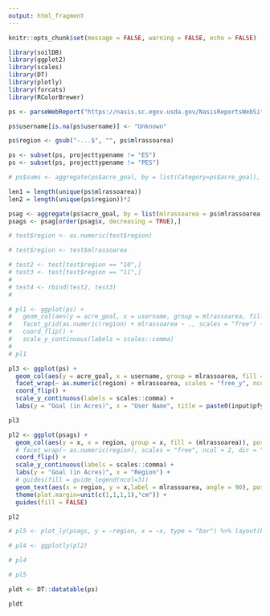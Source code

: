 ---
output: html_fragment
---

```{r setup, echo = FALSE}

knitr::opts_chunk$set(message = FALSE, warning = FALSE, echo = FALSE)

```

```{r}
library(soilDB)
library(ggplot2)
library(scales)
library(DT)
library(plotly)
library(forcats)
library(RColorBrewer)

ps <- parseWebReport("https://nasis.sc.egov.usda.gov/NasisReportsWebSite/limsreport.aspx?report_name=get_projectstaff_from_NASISWebReport", args = list(p_mlrassoarea = paste0(isolate(input$psso), "%"), p_fy = paste0(isolate(input$pfy))))

ps$username[is.na(ps$username)] <- "Unknown"

ps$region <- gsub("-...$", "", ps$mlrassoarea)

ps <- subset(ps, projecttypename != "ES")
ps <- subset(ps, projecttypename != "PES")

# ps$sums <- aggregate(ps$acre_goal, by = list(Category=ps$acre_goal), FUN = sum)

len1 = length(unique(ps$mlrassoarea))
len2 = length(unique(ps$region))*2

psag <- aggregate(ps$acre_goal, by = list(mlrassoarea = ps$mlrassoarea, region = ps$region), FUN = sum)
psags <- psag[order(psag$x, decreasing = TRUE),]

# test$region <- as.numeric(test$region)

# test$region <- test$mlrassoarea

# test2 <- test[test$region == "10",]
# test3 <- test[test$region == "11",]
# 
# test4 <- rbind(test2, test3)
#   

# pl1 <- ggplot(ps) +
#   geom_col(aes(y = acre_goal, x = username, group = mlrassoarea, fill = region)) +
#   facet_grid(as.numeric(region) + mlrassoarea ~ ., scales = "free") +
#   coord_flip() +
#   scale_y_continuous(labels = scales::comma)
# 
# pl1
```

```{r, fig.height = len1, out.width = '75%'}
pl3 <- ggplot(ps) +
  geom_col(aes(y = acre_goal, x = username, group = mlrassoarea, fill = region)) +
  facet_wrap(~ as.numeric(region) + mlrassoarea, scales = "free_y", ncol = 2, dir = "v") +
  coord_flip() +
  scale_y_continuous(labels = scales::comma) +
  labs(y = "Goal (in Acres)", x = "User Name", title = paste0(input$pfy, " Goals by Office and User Name"))

pl3


```

```{r, fig.height = len2, out.width = '75%'}
pl2 <- ggplot(psags) +
  geom_col(aes(y = x, x = region, group = x, fill = (mlrassoarea)), position = position_stack()) +
  # facet_wrap(~ as.numeric(region), scales = "free", ncol = 2, dir = "v") +
  coord_flip() +
  scale_y_continuous(labels = scales::comma) +
  labs(y = "Goal (in Acres)", x = "Region") +
  # guides(fill = guide_legend(ncol=3))
  geom_text(aes(x = region, y = x,label = mlrassoarea, angle = 90), position = position_stack(vjust= .5), size = 3) +
  theme(plot.margin=unit(c(1,1,1,1),"cm")) +
  guides(fill = FALSE)

pl2

# pl5 <- plot_ly(psags, y = ~region, x = ~x, type = "bar") %>% layout(barmode = "stack")

# pl4 <- ggplotly(pl2)

# pl4

# pl5
```

```{r}
pldt <- DT::datatable(ps)

pldt

```